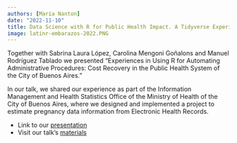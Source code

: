 ```yaml
---
authors: [María Nanton]
date: "2022-11-10"
title: Data Science with R for Public Health Impact. A Tidyverse Experience in Pregnancy Detection (LatinR 2022)
image: latinr-embarazos-2022.PNG
---
```


Together with Sabrina Laura López, Carolina Mengoni Goñalons and Manuel Rodríguez Tablado we presented "Experiences in Using R for Automating Administrative Procedures: Cost Recovery in the Public Health System of the City of Buenos Aires."

In our talk, we shared our experience as part of the Information Management and Health Statistics Office of the Ministry of Health of the City of Buenos Aires, where we designed and implemented a project to estimate pregnancy data information from Electronic Health Records.

- Link to our [presentation](https://mcnanton.github.io/presentacion_latinr_deteccion_embarazos/presentacion_latinR_2021.html#1)
- Visit our talk's [materials](https://github.com/mcnanton/presentacion_latinr_deteccion_embarazos)
